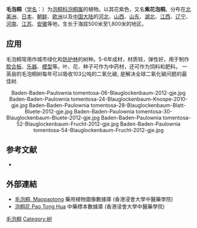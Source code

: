 {{Speciesbox
| image = Paulownia tomentosa.jpg
| genus = Paulownia
| species = tomentosa
| authority = [[Steud.|Steud.]], 1841
| subdivision_ranks =[[变种|变种]]
| subdivision =
* [[光泡桐|光泡桐]] ''P. t.'' var. ''tsinlingensis''
| synonyms={{taxon list
 |*''Paulownia tomentosa'' var. ''lanata''| ([[Dode|Dode]]) [[C.K.Schneid.|C.K.Schneid.]], 1911
 }}
}}

'''毛泡桐'''（[[学名|学名]]：{{lang|la|''Paulownia tomentosa''}}）为[[泡桐科|泡桐科]][[泡桐属|泡桐属]]的植物。以其花紫色，又名'''紫花泡桐'''。分布在[[北美洲|北美洲]]、[[日本|日本]]、[[朝鲜|朝鲜]]、[[欧洲|欧洲]]以及[[中国大陆|中国大陆]]的[[河北|河北]]、[[山西|山西]]、[[山东|山东]]、[[湖北|湖北]]、[[江西|江西]]、[[辽宁|辽宁]]、[[河南|河南]]、[[江苏|江苏]]、[[安徽|安徽]]等地，生长于海拔500米至1,800米的地区。

==应用==
毛泡桐常用作城市绿化和[[防护林|防护林]]的树种。5-6年成材，材质轻，弹性好，用于制作[[胶合板|胶合板]]、[[乐器|乐器]]、[[模型|模型]]等。叶、花、种子可作为中药材，还可作为饲料和肥料。
一英亩的毛泡桐树每年可以吸收103公吨的二氧化碳, 是解决全球二氧化碳问题的最佳树.

<center><gallery caption="毛泡桐 - Paulownia tomentosa">
Baden-Baden-Paulownia tomentosa-06-Blauglockenbaum-2012-gje.jpg
Baden-Baden-Paulownia tomentosa-24-Blauglockenbaum-Knospe-2010-gje.jpg
Baden-Baden-Paulownia tomentosa-28-Blauglockenbaum-Blatt-Bluete-2012-gje.jpg
Baden-Baden-Paulownia tomentosa-30-Blauglockenbaum-Bluete-2012-gje.jpg
Baden-Baden-Paulownia tomentosa-52-Blauglockenbaum-Frucht-2012-gje.jpg
Baden-Baden-Paulownia tomentosa-54-Blauglockenbaum-Frucht-2012-gje.jpg
</gallery></center>

== 参考文献 ==
{{wikispecies|Paulownia tomentosa}}
{{commons|Paulownia tomentosa}}
<div class="references-small">
* {{cite web| url =http://www.bioinfo.cn/db05/KmzwSpecies.php?action=view&id=21211| title =毛泡桐（原变种）| work =《中国高等植物数据库全库》| publisher =中国科学院微生物研究所| author =昆明植物研究所| accessdate =2009-02-25| deadurl =yes| archiveurl =https://web.archive.org/web/20160305040236/http://www.bioinfo.cn/db05/KmzwSpecies.php?action=view&id=21211| archivedate =2016-03-05}}
</div>

==外部連結==		
* [http://libproject.hkbu.edu.hk/was40/detail?lang=ch&channelid=1288&searchword=herb_id=D01091 毛泡桐, Maopaotong] {{Wayback|url=http://libproject.hkbu.edu.hk/was40/detail?lang=ch&channelid=1288&searchword=herb_id=D01091 |date=20160304105134 }} 藥用植物圖像數據庫 (香港浸會大學中醫藥學院) {{zh-hant}}{{en}}
* [http://libproject.hkbu.edu.hk/was40/detail?channelid=44273&searchword=herb_id=D00820 泡桐花 Pao Tong Hua] {{Wayback|url=http://libproject.hkbu.edu.hk/was40/detail?channelid=44273&searchword=herb_id=D00820 |date=20190610153845 }} 中藥標本數據庫 (香港浸會大學中醫藥學院) {{zh-hant}}{{en}}
{{Taxonbar|from=Q157393}}

[[Category:泡桐属|毛泡桐]]
[[Category:树|Category:树]]


{{植物小作品}}